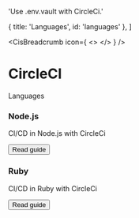 

  'Use .env.vault with CircleCi.'

  { title: 'Languages', id: 'languages' },
]

<CisBreadcrumb icon={
  <>
    <CircleCiIcon className="h-9 w-9 text-[#343434] dark:invert"/>
  </>
} />
# CircleCI
<GuideHeading lead={description} />

<div className="my-16 xl:max-w-none">
  <Heading level={2} id="languages">
    Languages
  </Heading>
  <div className="not-prose mt-4 grid grid-cols-1 gap-x-6 gap-y-10 border-t border-zinc-900/5 pt-10 dark:border-white/5 sm:grid-cols-2 xl:max-w-none xl:grid-cols-3">
    <div key="nodejs" className="flex flex-row-reverse gap-6">
      <div className="flex-auto">
        <h3 className="text-sm font-semibold text-zinc-900 dark:text-white">
          Node.js
        </h3>
        <p className="mt-1 text-sm text-zinc-600 dark:text-zinc-400">CI/CD in Node.js with CircleCi</p>
        <p className="mt-1"><Button href="/docs/languages/nodejs/circleci" variant="text" arrow="right">Read guide</Button></p>
      </div>
      <NodeIcon className="h-9 w-9 text-[#339933]"/>
    </div>
  </div>
  <div className="not-prose mt-4 grid grid-cols-1 gap-x-6 gap-y-10 border-t border-zinc-900/5 pt-10 dark:border-white/5 sm:grid-cols-2 xl:max-w-none xl:grid-cols-3">
    <div key="ruby" className="flex flex-row-reverse gap-6">
      <div className="flex-auto">
        <h3 className="text-sm font-semibold text-zinc-900 dark:text-white">
          Ruby
        </h3>
        <p className="mt-1 text-sm text-zinc-600 dark:text-zinc-400">CI/CD in Ruby with CircleCi</p>
        <p className="mt-4"><Button href="/docs/languages/ruby/circleci" variant="text" arrow="right">Read guide</Button></p>
      </div>
      <RubyIcon className="h-9 w-9 text-[#CC342D]"/>
    </div>
  </div>
</div>
